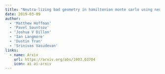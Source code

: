 ```yaml
---
title: "Neutra-lizing bad geometry in hamiltonian monte carlo using neural transport"
date: 2019-03-09
author: 
  - 'Matthew Hoffman'
  - 'Pavel Sountsov'
  - 'Joshua V Dillon'
  - 'Ian Langmore'
  - 'Dustin Tran'
  - 'Srinivas Vasudevan'
links:
  - name: Arxiv
    url: https://arxiv.org/abs/1903.03704
    icon: ai ai-arxiv
---
```

